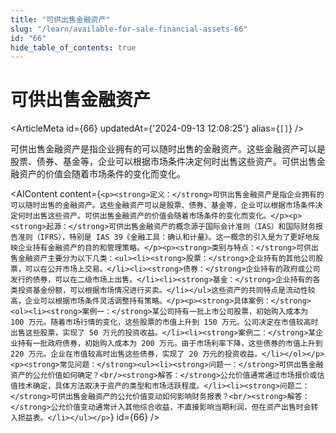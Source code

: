 ```yaml
---
title: "可供出售金融资产"
slug: "/learn/available-for-sale-financial-assets-66"
id: "66"
hide_table_of_contents: true
---
```



# 可供出售金融资产

<ArticleMeta id={66} updatedAt={'2024-09-13 12:08:25'} alias={`[]`} />
<div className='border-solid border-b border-t-0 my-4 border-[var(--ifm-color-gray-300)]' />

可供出售金融资产是指企业拥有的可以随时出售的金融资产。这些金融资产可以是股票、债券、基金等，企业可以根据市场条件决定何时出售这些资产。可供出售金融资产的价值会随着市场条件的变化而变化。

<AIContent content={`<p><strong>定义：</strong>可供出售金融资产是指企业拥有的可以随时出售的金融资产。这些金融资产可以是股票、债券、基金等，企业可以根据市场条件决定何时出售这些资产。可供出售金融资产的价值会随着市场条件的变化而变化。</p><p><strong>起源：</strong>可供出售金融资产的概念源于国际会计准则（IAS）和国际财务报告准则（IFRS），特别是 IAS 39《金融工具：确认和计量》。这一概念的引入是为了更好地反映企业持有金融资产的目的和管理策略。</p><p><strong>类别与特点：</strong>可供出售金融资产主要分为以下几类：<ul><li><strong>股票：</strong>企业持有的其他公司股票，可以在公开市场上交易。</li><li><strong>债券：</strong>企业持有的政府或公司发行的债券，可以在二级市场上出售。</li><li><strong>基金：</strong>企业持有的各类投资基金份额，可以根据市场情况进行买卖。</li></ul>这些资产的共同特点是流动性较高，企业可以根据市场条件灵活调整持有策略。</p><p><strong>具体案例：</strong><ol><li><strong>案例一：</strong>某公司持有一批上市公司股票，初始购入成本为 100 万元。随着市场行情的变化，这些股票的市值上升到 150 万元。公司决定在市值较高时出售这些股票，实现了 50 万元的投资收益。</li><li><strong>案例二：</strong>某企业持有一批政府债券，初始购入成本为 200 万元。由于市场利率下降，这些债券的市值上升到 220 万元。企业在市值较高时出售这些债券，实现了 20 万元的投资收益。</li></ol></p><p><strong>常见问题：</strong><ul><li><strong>问题一：</strong>可供出售金融资产的公允价值如何确定？<br/><strong>解答：</strong>公允价值通常通过市场报价或估值技术确定，具体方法取决于资产的类型和市场活跃程度。</li><li><strong>问题二：</strong>可供出售金融资产的公允价值变动如何影响财务报表？<br/><strong>解答：</strong>公允价值变动通常计入其他综合收益，不直接影响当期利润，但在资产出售时会转入损益表。</li></ul></p>`} id={66} />
